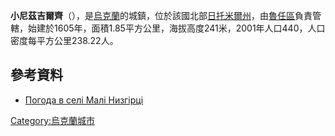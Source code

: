 {{coord|49|47|28|N|29|6|28|E|scale:30000|display=title}}

'''小尼茲吉爾齊'''（{{lang-uk|Малі Низгірці}}），是[[烏克蘭|烏克蘭]]的城鎮，位於該國北部[[日托米爾州|日托米爾州]]，由[[魯任區|魯任區]]負責管轄，始建於1605年，面積1.85平方公里，海拔高度241米，2001年人口440，人口密度每平方公里238.22人。

==參考資料== 
* [http://weather.in.ua/ua/zhitomirskaja/14799 Погода в селі Малі Низгірці] {{Wayback|url=http://weather.in.ua/ua/zhitomirskaja/14799 |date=20111219163716 }}

[[Category:烏克蘭城市|Category:烏克蘭城市]]